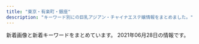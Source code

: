 ```yaml
---
title: "東京・有楽町・銀座"
description: "キーワード別にの巨乳アジアン・チャイナエステ嬢情報をまとめました。"
---
```


新着画像と新着キーワードをまとめています。
2021年06月28日の情報です。

<DmmAffiliateIns />
<KeywordTable
  shops={
    [
    {
        "name": "COCOSIA",
        "img_links": [
            "http://cocosia-massage.work/sp/img/cam2.jpg",
            "http://cocosia-massage.work/sp/img/p-3.jpg",
            "http://cocosia-massage.work/sp/img/acc.jpg",
            "http://cocosia-massage.work/sp/img/qr.jpg",
            "http://cocosia-massage.work/img/fla-2.jpg",
            "http://cocosia-massage.work/sp/img/st6.jpg",
            "http://cocosia-massage.work/sp/img/p-6.jpg",
            "http://cocosia-massage.work/img/xmas.png",
            "http://cocosia-massage.work/sp/img/sys.jpg",
            "http://cocosia-massage.work/img/acc.jpg",
            "http://cocosia-massage.work/img/st1.jpg",
            "http://cocosia-massage.work/img/news.jpg",
            "http://cocosia-massage.work/sp/img/t-r.jpg",
            "http://cocosia-massage.work/sp/img/t-s.jpg",
            "http://cocosia-massage.work/img/newf.jpg",
            "http://cocosia-massage.work/sp/img/st1.jpg",
            "http://cocosia-massage.work/sp/img/cam3.jpg",
            "http://cocosia-massage.work/img/sta2.jpg",
            "http://cocosia-massage.work/sp/img/st5.jpg",
            "http://cocosia-massage.work/img/sta4.jpg",
            "http://cocosia-massage.work/sp/img/cam1.jpg",
            "http://cocosia-massage.work/sp/img/info.jpg",
            "http://cocosia-massage.work/sp/img/cam4.jpg",
            "http://cocosia-massage.work/sp/img/pc.jpg",
            "http://cocosia-massage.work/sp/img/p-4.jpg",
            "http://cocosia-massage.work/img/sta1.jpg",
            "http://cocosia-massage.work/sp/img/rec.jpg",
            "http://cocosia-massage.work/img/fla-1.jpg",
            "http://cocosia-massage.work/img/cncp.jpg",
            "http://cocosia-massage.work/sp/img/botton.jpg",
            "http://cocosia-massage.work/img/st6.jpg",
            "http://cocosia-massage.work/sp/img/t-t2.jpg",
            "http://cocosia-massage.work/img/st3.jpg",
            "http://cocosia-massage.work/sp/img/p-5.jpg",
            "http://cocosia-massage.work/img/st2.jpg",
            "http://cocosia-massage.work/sp/img/st3.jpg",
            "http://cocosia-massage.work/img/st4.jpg",
            "http://cocosia-massage.work/img/sta5.jpg",
            "http://cocosia-massage.work/sp/img/st4.jpg",
            "http://cocosia-massage.work/img/sta3.jpg",
            "http://cocosia-massage.work/img/head2.jpg",
            "http://cocosia-massage.work/img/nos.jpg",
            "http://cocosia-massage.work/img/st5.jpg",
            "http://cocosia-massage.work/img/conc.jpg",
            "http://cocosia-massage.work/img/sta6.jpg",
            "http://cocosia-massage.work/img/r9.jpg",
            "http://cocosia-massage.work/sp/img/t-t.jpg",
            "http://cocosia-massage.work/sp/img/st2.jpg"
        ],
        "keywords": {
            "87": 2,
            "85": 16,
            "88": 5,
            "F": 5,
            "E": 2,
            "C": 22,
            "D": 8
        },
        "station": "\u4eba\u5f62\u753a\u99c5A1\u51fa\u53e3",
        "url": "http://cocosia-massage.work/"
    },
    {
        "keywords": {
            "88": 1,
            "\u30bb\u30af\u30b7\u30fc": 3
        },
        "url": "https://ningyocho-esthe.work/",
        "img_links": [
            "https://ningyocho-esthe.work/images/dream/home/image_01.png",
            "https://ningyocho-esthe.work/images/dream/home/image_02.png",
            "https://ningyocho-esthe.work/images/dream/common/credit_02.png",
            "https://ningyocho-esthe.work/images/dream/common/gallery_09.png",
            "https://ningyocho-esthe.work/images/dream/home/image_03.png",
            "https://ningyocho-esthe.work/images/dream/staff/1.jpg",
            "https://ningyocho-esthe.work/images/dream/staff/2.jpg",
            "https://ningyocho-esthe.work/images/dream/common/credit_01.png",
            "https://ningyocho-esthe.work/images/dream/nvpuai2.jpeg",
            "https://ningyocho-esthe.work/images/dream/common/header_phone_pc.png",
            "https://ningyocho-esthe.work/images/dream/common/side_bnr_02.png",
            "https://ningyocho-esthe.work/images/dream/staff/ni.jpeg",
            "https://ningyocho-esthe.work/images/dream/common/credit_03.png",
            "https://ningyocho-esthe.work/images/dream/common/gallery_03.png",
            "https://ningyocho-esthe.work/images/dream/common/side_bnr_01.png",
            "https://ningyocho-esthe.work/images/dream/staff/\u5929\u4f7f\u591c\u6708.jpeg",
            "https://ningyocho-esthe.work/images/dream/staff/imgapp6.jpg",
            "https://ningyocho-esthe.work/images/dream/staff/13.jpg",
            "https://ningyocho-esthe.work/images/dream/common/header_info.png",
            "https://ningyocho-esthe.work/images/dream/staff/\u30ca\u30ca.jpg",
            "https://ningyocho-esthe.work/images/dream/common/gallery_05.png",
            "https://ningyocho-esthe.work/images/dream/staff/\u3042\u307f.jpg",
            "https://ningyocho-esthe.work/images/dream/common/gallery_07.png",
            "https://ningyocho-esthe.work/images/dream/common/gallery_10.png",
            "https://ningyocho-esthe.work/images/dream/staff/imgapp_3.jpg",
            "https://ningyocho-esthe.work/images/dream/common/gallery_06.png",
            "https://ningyocho-esthe.work/images/dream/staff/imgapp_1.jpg",
            "https://ningyocho-esthe.work/images/dream/home/teaser.png",
            "https://ningyocho-esthe.work/images/dream/common/gallery_01.png",
            "https://ningyocho-esthe.work/images/dream/staff/3.jpg",
            "https://ningyocho-esthe.work/images/dream/common/gallery_08.png",
            "https://ningyocho-esthe.work/images/dream/common/gallery_04.png",
            "https://ningyocho-esthe.work/images/dream/common/gallery_02.png"
        ],
        "station": "\u4eba\u5f62\u753a\u99c5A1\u51fa\u53e3",
        "name": "Dream"
    },
    {
        "url": "https://kayabacho-mensesthe.com/",
        "station": "\u8305\u5834\u753a\u99c52\u756a\u51fa\u53e3",
        "keywords": {
            "E": 2,
            "D": 12,
            "C": 9
        },
        "img_links": [
            "https://kayabacho-mensesthe.com/staff/rin-s1.jpg",
            "https://kayabacho-mensesthe.com/images/main2.jpg",
            "https://kayabacho-mensesthe.com/staff/mitsuki-s1.jpg",
            "https://kayabacho-mensesthe.com/wp/wp-content/uploads/2021/01/yuna.jpg",
            "https://kayabacho-mensesthe.com/icon/yelp.png",
            "https://kayabacho-mensesthe.com/staff/urara-s1.jpg",
            "https://kayabacho-mensesthe.com/wp/wp-content/uploads/2020/11/urara3.jpg",
            "https://kayabacho-mensesthe.com/icon/line.png",
            "https://kayabacho-mensesthe.com/room/room-l3.jpg",
            "https://kayabacho-mensesthe.com/icon/twitter.png",
            "https://kayabacho-mensesthe.com/staff/miyu-s1.jpg",
            "https://kayabacho-mensesthe.com/room/room-l5.jpg",
            "https://kayabacho-mensesthe.com/staff/yuna-s1.jpg",
            "https://kayabacho-mensesthe.com/wp/wp-content/uploads/2019/12/mitsuki.jpg",
            "https://kayabacho-mensesthe.com/icon/facebook.png",
            "https://kayabacho-mensesthe.com/staff/nao-s1.jpg",
            "https://kayabacho-mensesthe.com/images/footer-r.png",
            "https://kayabacho-mensesthe.com/wp/wp-content/uploads/2019/12/misaki.jpg",
            "https://kayabacho-mensesthe.com/wp/wp-content/uploads/2020/03/IMG_1740-225x300.jpg",
            "https://kayabacho-mensesthe.com/wp/wp-content/uploads/2020/02/miyu.jpg",
            "https://kayabacho-mensesthe.com/images/top2.jpg",
            "https://kayabacho-mensesthe.com/room/room-l6.jpg",
            "https://kayabacho-mensesthe.com/images/main3.jpg",
            "https://kayabacho-mensesthe.com/images/flower.png",
            "https://kayabacho-mensesthe.com/link/mens-esthe.png",
            "https://kayabacho-mensesthe.com/images/footer-l.png",
            "https://kayabacho-mensesthe.com/wp/wp-content/uploads/2020/08/ayaka-1.jpg",
            "https://kayabacho-mensesthe.com/images/main1.jpg",
            "https://kayabacho-mensesthe.com/room/room-l8.jpg",
            "https://kayabacho-mensesthe.com/room/room-l2.jpg",
            "https://kayabacho-mensesthe.com/wp/wp-content/uploads/2019/12/IMG_8988.jpg",
            "https://kayabacho-mensesthe.com/images/top3.jpg",
            "https://kayabacho-mensesthe.com/staff/misaki-s1.jpg",
            "https://kayabacho-mensesthe.com/wp/wp-content/uploads/2019/11/mitsuki-e1574244365134.jpg",
            "https://kayabacho-mensesthe.com/images/clear.png",
            "https://kayabacho-mensesthe.com/room/room-l7.jpg",
            "https://kayabacho-mensesthe.com/wp/wp-content/uploads/2021/05/yuki-s-150x150.jpg",
            "https://kayabacho-mensesthe.com/staff/ayaka-s1.jpg",
            "https://kayabacho-mensesthe.com/wp/wp-content/uploads/2021/05/yuki-l.jpg",
            "https://kayabacho-mensesthe.com/wp/wp-content/uploads/2019/09/koko-1.jpg",
            "https://kayabacho-mensesthe.com/images/top1.jpg",
            "https://kayabacho-mensesthe.com/wp/wp-content/uploads/2019/12/emi.jpg",
            "https://kayabacho-mensesthe.com/wp/wp-content/uploads/2020/08/ayaka-1-200x300.jpg",
            "https://kayabacho-mensesthe.com/room/room-l1.jpg",
            "https://kayabacho-mensesthe.com/room/room-l4.jpg",
            "https://kayabacho-mensesthe.com/wp/wp-content/uploads/2020/10/aki-s1-150x150.jpg",
            "https://kayabacho-mensesthe.com/images/main4.jpg",
            "https://kayabacho-mensesthe.com/images/mensesthe.jpg",
            "https://kayabacho-mensesthe.com/staff/emi-s1.jpg",
            "https://kayabacho-mensesthe.com/staff/yuki-s.jpg"
        ],
        "name": "Spa Ananda"
    },
    {
        "url": "http://s-este.net/",
        "keywords": {},
        "name": "\u30e9\u30d5\u30a3\u30fc\u30eb",
        "img_links": [],
        "station": "\u65b0\u65e5\u672c\u6a4b\u99c55\u756a\u51fa\u53e3"
    },
    {
        "url": "http://arm-heal.com/",
        "station": "\u516b\u4e01\u5800\u99c5A5\u53e3",
        "keywords": {
            "C": 9
        },
        "img_links": [
            "http://arm-heal.com/staff/mimi/01.jpg",
            "http://arm-heal.com/pic/head.jpg",
            "http://arm-heal.com/pic/topimg4.png",
            "http://arm-heal.com/pic/topimg5.png",
            "http://arm-heal.com/pic/topimg1.png",
            "http://arm-heal.com/staff/yuki/01.jpg",
            "http://arm-heal.com/img/ttl_mobile.png",
            "http://arm-heal.com/img/ttl_rec.png",
            "http://arm-heal.com/pic/topimg3.png",
            "http://arm-heal.com/img/ttl_staff.jpg",
            "http://arm-heal.com/staff/miki/01.jpg",
            "http://arm-heal.com/i/files/homeimg.jpg",
            "http://arm-heal.com/img/corona.png",
            "http://arm-heal.com/staff/yuuyuu/01.jpg",
            "http://arm-heal.com/staff/kiki/01.jpg",
            "http://arm-heal.com/staff/ai/01.jpg",
            "http://arm-heal.com/pic/topimg2.png",
            "http://arm-heal.com/staff/aya/01.jpg",
            "http://arm-heal.com/img/att.png"
        ],
        "name": "\u7d05\u8449"
    },
    {
        "img_links": [
            "http://www.kayabatyo-massage.work/images/recruit/point_07.png",
            "http://www.kayabatyo-massage.work/images/mainvisual_02_s.jpg",
            "http://www.kayabatyo-massage.work/images/mainvisual_01_s.jpg",
            "http://www.kayabatyo-massage.work/staff/nanami.jpg",
            "http://www.kayabatyo-massage.work/images/recruit/point_05.png",
            "http://www.kayabatyo-massage.work/images/sw_home.png",
            "http://www.kayabatyo-massage.work/images/icon_ranking_03.png",
            "http://www.kayabatyo-massage.work/staff/hinata.jpg",
            "http://www.kayabatyo-massage.work/images/head_therapist.jpg",
            "http://www.kayabatyo-massage.work/images/recruit/nagare_07.png",
            "http://www.kayabatyo-massage.work/images/head_interior.jpg",
            "http://www.kayabatyo-massage.work/images/mainvisual_02.jpg",
            "http://www.kayabatyo-massage.work/images/icon_ranking_02.png",
            "http://www.kayabatyo-massage.work/images/no_image.jpg",
            "http://www.kayabatyo-massage.work/images/mainvisual_01.jpg",
            "http://www.kayabatyo-massage.work/images/recruit/message_03.png",
            "http://www.kayabatyo-massage.work/images/recruit/nagare_01.jpg",
            "http://www.kayabatyo-massage.work/images/recruit/point_08.png",
            "http://www.kayabatyo-massage.work/images/recruit/nagare_06.png",
            "http://www.kayabatyo-massage.work/images/recruit/req_03.jpg",
            "http://www.kayabatyo-massage.work/images/recruit/point_09.png",
            "http://www.kayabatyo-massage.work/images/trigger.jpg",
            "http://www.kayabatyo-massage.work/images/icon_ranking_01.png",
            "http://www.kayabatyo-massage.work/images/sw_tel.png",
            "http://www.kayabatyo-massage.work/images/recruit/point_04.png",
            "http://www.kayabatyo-massage.work/images/icon_new.png",
            "http://www.kayabatyo-massage.work/images/recruit/point_03.png",
            "http://www.kayabatyo-massage.work/images/recruit/nagare_03.jpg",
            "http://www.kayabatyo-massage.work/images/recruit/sp_mainvisual.jpg",
            "http://www.kayabatyo-massage.work/images/recruit/nagare_02.jpg",
            "http://www.kayabatyo-massage.work/images/recruit/nagare_05.png",
            "http://www.kayabatyo-massage.work/images/recruit/point_06.png",
            "http://www.kayabatyo-massage.work/staff/kaoru.jpg"
        ],
        "station": "\u8305\u5834\u753a\u99c511\u756a\u51fa\u53e3",
        "keywords": {},
        "url": "http://www.kayabatyo-massage.work/",
        "name": "Angela"
    },
    {
        "img_links": [
            "http://e-berry.work/img/yoko1.jpg",
            "http://e-berry.work/sp/staff/aya.jpg",
            "http://e-berry.work/images/ac1.jpg",
            "http://e-berry.work/sp/img/nene1.jpg",
            "http://e-berry.work/sp/images/int2.png",
            "http://e-berry.work/sp/images/10.jpg",
            "http://e-berry.work/images/int1.jpg",
            "http://e-berry.work/images/sm.jpg",
            "http://e-berry.work/images/news_t.jpg",
            "http://e-berry.work/img/aya1.jpg",
            "http://e-berry.work/img/moka1.jpg",
            "http://e-berry.work/sp/images/concept.jpg",
            "http://e-berry.work/images/int2.jpg",
            "http://e-berry.work/staff/hikari.jpg",
            "http://e-berry.work/sp/images/interior_t.png",
            "http://e-berry.work/sp/staff/ayumi.jpg",
            "http://e-berry.work/sp/images/sys2.png",
            "http://e-berry.work/staff/natumi.jpg",
            "http://e-berry.work/sp/staff/moka.jpg",
            "http://e-berry.work/sp/staff/nene.jpg",
            "http://e-berry.work/images/sys3.jpg",
            "http://e-berry.work/images/staff_t.jpg",
            "http://e-berry.work/sp/img/aya1.jpg",
            "http://e-berry.work/images/b2.jpg",
            "http://e-berry.work/images/rec2.jpg",
            "http://e-berry.work/images/9.jpg",
            "http://e-berry.work/sp/images/b1.jpg",
            "http://e-berry.work/sp/images/9.jpg",
            "http://e-berry.work/sp/img/natumi1.jpg",
            "http://e-berry.work/sp/staff/rina.jpg",
            "http://e-berry.work/sp/images/topgirl.png",
            "http://e-berry.work/sp/staff/natumi.jpg",
            "http://e-berry.work/staff/aya.jpg",
            "http://e-berry.work/img/nene1.jpg",
            "http://e-berry.work/sp/images/newface.png",
            "http://e-berry.work/sp/images/tel.png",
            "http://e-berry.work/sp/images/b2.jpg",
            "http://e-berry.work/sp/images/staff_t.png",
            "http://e-berry.work/sp/img/rina1.jpg",
            "http://e-berry.work/images/rec1.jpg",
            "http://e-berry.work/images/sys2.jpg",
            "http://e-berry.work/sp/staff/ai.jpg",
            "http://e-berry.work/sp/images/head.jpg",
            "http://e-berry.work/staff/yoko.jpg",
            "http://e-berry.work/sp/images/ac1.jpg",
            "http://e-berry.work/sp/img/ai1.jpg",
            "http://e-berry.work/sp/images/footer.jpg",
            "http://e-berry.work/images/interior_t.jpg",
            "http://e-berry.work/images/concept.jpg",
            "http://e-berry.work/staff/ai.jpg",
            "http://e-berry.work/sp/img/haruka1.jpg",
            "http://e-berry.work/sp/img/hikari1.jpg",
            "http://e-berry.work/staff/moka.jpg",
            "http://e-berry.work/images/tgirl.jpg",
            "http://e-berry.work/img/haruka1.jpg",
            "http://e-berry.work/sp/img/ayumi1.jpg",
            "http://e-berry.work/sp/images/rec1.jpg",
            "http://e-berry.work/sp/staff/hikari.jpg",
            "http://e-berry.work/staff/rina.jpg",
            "http://e-berry.work/sp/images/newsb.png",
            "http://e-berry.work/img/hikari1.jpg",
            "http://e-berry.work/images/10.jpg",
            "http://e-berry.work/images/newface.jpg",
            "http://e-berry.work/img/ayumi1.jpg",
            "http://e-berry.work/sp/images/int1.png",
            "http://e-berry.work/images/newsb.png",
            "http://e-berry.work/img/ai1.jpg",
            "http://e-berry.work/sp/images/rec2.png",
            "http://e-berry.work/staff/nene.jpg",
            "http://e-berry.work/sp/img/moka1.jpg",
            "http://e-berry.work/sp/images/sys3.png",
            "http://e-berry.work/images/head.jpg",
            "http://e-berry.work/staff/ayumi.jpg",
            "http://e-berry.work/staff/haruka.jpg",
            "http://e-berry.work/sp/images/news.png",
            "http://e-berry.work/sp/img/yoko1.jpg",
            "http://e-berry.work/images/b1.jpg",
            "http://e-berry.work/sp/staff/yoko.jpg",
            "http://e-berry.work/img/rina1.jpg",
            "http://e-berry.work/sp/staff/haruka.jpg",
            "http://e-berry.work/images/sys1.jpg",
            "http://e-berry.work/sp/images/sys1.png",
            "http://e-berry.work/img/natumi1.jpg"
        ],
        "name": "\u30a2\u30ed\u30de\u30a2\u30ea\u30a2",
        "station": "\u6c34\u5929\u5bae\u524d\u99c56\u756a\u51fa\u53e3",
        "keywords": {},
        "url": "http://e-berry.work/index.html"
    },
    {
        "name": "Melody Spa -\u30e1\u30ed\u30c7\u30a3 \u30b9\u30d1-",
        "station": "JR\u65b0\u65e5\u672c\u6a4b\u99c56\u756a\u51fa\u53e3",
        "url": "https://melodyspa.tokyo/",
        "img_links": [
            "https://melodyspa.tokyo/images/st/rara2.jpg",
            "https://melodyspa.tokyo/images/st/yuna.jpg",
            "https://melodyspa.tokyo/images/st/st_.jpg",
            "https://melodyspa.tokyo/images/topimage/topimage.jpg",
            "https://melodyspa.tokyo/images/st/yuna1.jpg",
            "https://melodyspa.tokyo/images/st/miho.jpg",
            "https://melodyspa.tokyo/images/st/you.jpg",
            "https://melodyspa.tokyo/images/st/mina2.jpg",
            "https://melodyspa.tokyo/images/st/risa.jpg",
            "https://melodyspa.tokyo/images/st/mina.jpg",
            "https://melodyspa.tokyo/images/st/yui.jpg",
            "https://melodyspa.tokyo/images/st/yuri.jpg",
            "https://melodyspa.tokyo/images/share/pagetop.png",
            "https://melodyspa.tokyo/images/st/yuna2.jpg",
            "https://melodyspa.tokyo/images/st/you2.jpg",
            "https://melodyspa.tokyo/images/st/you3.jpg",
            "https://melodyspa.tokyo/images/st/ringo.jpg"
        ],
        "keywords": {
            "F": 2,
            "86": 4,
            "C": 36
        }
    },
    {
        "url": "http://toukasui.jpn.mn/",
        "keywords": {
            "85": 1,
            "89": 1,
            "F": 1,
            "88": 1,
            "E": 3,
            "87": 3,
            "86": 5,
            "D": 7
        },
        "img_links": [
            "http://toukasui.jpn.mn/photos/sites/49/2021/05/2021052012504273.jpg",
            "http://toukasui.jpn.mn/images/face.jpg",
            "http://toukasui.jpn.mn/images/s_staff.png",
            "http://toukasui.jpn.mn/photos/sites/49/2018/12/2018121411170742.jpg",
            "http://toukasui.jpn.mn/photos/sites/49/2021/04/2021041715313779.jpg",
            "http://toukasui.jpn.mn/photos/sites/49/2019/03/2019030615101559.jpg",
            "http://toukasui.jpn.mn/images/room1.jpg",
            "http://toukasui.jpn.mn/photos/sites/49/2018/11/2018110702420266.jpg",
            "http://toukasui.jpn.mn/images/room2.jpg",
            "http://toukasui.jpn.mn/images/top.jpg",
            "http://toukasui.jpn.mn/photos/sites/49/2020/09/202009151644200.jpg",
            "http://toukasui.jpn.mn/photos/sites/49/2019/11/2019111002374421.jpg",
            "http://toukasui.jpn.mn/photos/sites/49/2019/09/2019091616543823.jpg",
            "http://toukasui.jpn.mn/images/room3.jpg",
            "http://toukasui.jpn.mn/photos/sites/49/2019/02/2019021519245846.jpg",
            "http://toukasui.jpn.mn/images/pick.jpg",
            "http://toukasui.jpn.mn/photos/sites/49/2019/02/2019020710305082.jpg",
            "http://toukasui.jpn.mn/images/mobile.jpg",
            "http://toukasui.jpn.mn/images/room4.jpg",
            "http://toukasui.jpn.mn/images/news.jpg",
            "http://toukasui.jpn.mn/photos/sites/49/2019/08/2019081010463794.jpg"
        ],
        "station": "\u6771\u9280\u5ea7\u99c55\u756a\u51fa\u53e3",
        "name": "\u6843\u82b1\u6c34*\u3068\u3046\u304b\u3059\u3044"
    },
    {
        "station": "\u99ac\u55b0\u6a2a\u5c71\u99c5A2\u51fa\u53e3",
        "img_links": [
            "http://esthe-aroma.com/images/cg08.jpg",
            "http://esthe-aroma.com/images/cg10.jpg",
            "http://esthe-aroma.com/images/end-info.png",
            "http://esthe-aroma.com/images/cg12.jpg",
            "http://esthe-aroma.com/images/cg02.jpg",
            "http://esthe-aroma.com/images/cg11.jpg",
            "http://esthe-aroma.com/images/cg06.jpg",
            "http://esthe-aroma.com/images/icon_top.png",
            "http://esthe-aroma.com/images/photo01.jpg",
            "http://esthe-aroma.com/images/mainImg_sub.jpg",
            "http://esthe-aroma.com/images/icon_staff.png",
            "http://esthe-aroma.com/images/cg13.jpg",
            "http://esthe-aroma.com/images/cg03.jpg",
            "http://esthe-aroma.com/images/cg05.jpg",
            "http://esthe-aroma.com/images/photo02.jpg",
            "http://esthe-aroma.com/images/btn2.png",
            "http://esthe-aroma.com/images/cg04.jpg",
            "http://esthe-aroma.com/images/icon_tel.png",
            "http://esthe-aroma.com/images/photo03.jpg",
            "http://esthe-aroma.com/images/icon_info.png",
            "http://esthe-aroma.com/images/qrc.jpg",
            "http://esthe-aroma.com/images/icon_concept.png",
            "http://esthe-aroma.com/images/cg01.jpg",
            "http://esthe-aroma.com/images/cg09.jpg",
            "http://esthe-aroma.com/images/cg07.jpg"
        ],
        "keywords": {
            "E": 1,
            "86": 13,
            "D": 10,
            "C": 2
        },
        "name": "Miss.9\uff5e\u30df\u30b9.\u30ad\u30e5\u30a6\uff5e",
        "url": "http://esthe-aroma.com/"
    },
    {
        "name": "\u60a0",
        "img_links": [
            "http://koikst.xyz/_src/51067437/wechatimg724.jpg",
            "http://koikst.xyz/_src/20885836/sign.jpg",
            "http://sunflower.jp.net/5.jpg",
            "http://koikst.xyz/_src/20886303/07958eda583eff2b24876adf03c0a434.jpg",
            "http://koikst.xyz/_src/20886007/_k3_6020.jpg",
            "http://koikst.xyz/_src/20886092/therapist-ito.jpg",
            "http://koikst.xyz/_src/20886222/up.png",
            "http://koikst.xyz/_src/20886066/slider2.png",
            "http://koikst.xyz/_src/51067433/wechatimg726.jpg",
            "http://koikst.xyz/_src/20886283/img20170527114635169213.png",
            "http://koikst.xyz/_src/20885828/up.png",
            "http://koikst.xyz/_src/20886211/07958eda583eff2b24876adf03c0a434.jpg",
            "http://koikst.xyz/_src/20886229/_dsf0778_pp.jpg",
            "http://koikst.xyz/_src/20886148/therapist-ito.jpg",
            "http://koikst.xyz/_src/20886062/index_35.png",
            "http://koikst.xyz/_src/20886064/index_37.png",
            "http://koikst.xyz/_src/20886065/index_38.png",
            "http://koikst.xyz/_src/20886111/_dsf0778_pp.jpg",
            "http://koikst.xyz/_src/20886305/therapist-ito.jpg",
            "http://koikst.xyz/_src/20886010/img_3017.jpg",
            "http://koikst.xyz/_src/20886103/up.png",
            "http://koikst.xyz/_src/20886058/sign.png",
            "http://koikst.xyz/_src/20886035/up.png",
            "http://koikst.xyz/_src/20886235/t02200330_0640096013249885015.jpg",
            "http://koikst.xyz/_src/20886122/up.png",
            "http://koikst.xyz/_src/20886008/_k3_6019.jpg",
            "http://koikst.xyz/_src/20886308/t02200330_0640096013249885015.jpg",
            "http://koikst.xyz/_src/20886006/wechatimg36.jpg",
            "http://koikst.xyz/_src/20886310/wechatimg405.jpg",
            "http://sunflower.jp.net/1.jpg",
            "http://koikst.xyz/_src/20886063/index_36.png",
            "http://koikst.xyz/_src/20885809/www.cman.png",
            "http://koikst.xyz/_src/51067440/wechatimg723.jpg",
            "http://koikst.xyz/_src/20886233/906ab10dd05fdcaee1fa99bd6e5779ea.jpg",
            "http://sunflower.jp.net/3.jpg",
            "http://koikst.xyz/_src/20886060/index_33.png",
            "http://koikst.xyz/_src/20886287/9c88380aa0315ec9292225a3223d62d9.jpg",
            "http://koikst.xyz/_src/20886005/wechatimg35.jpg",
            "http://koikst.xyz/_src/20885997/up.png",
            "http://sunflower.jp.net/2.jpg",
            "http://koikst.xyz/_src/20991736/t02200330_0640096013249885015.jpg",
            "http://koikst.xyz/_src/20885811/up.png",
            "http://sunflower.jp.net/6.jpg",
            "http://koikst.xyz/_src/20886061/index_34.png",
            "http://koikst.xyz/_src/21089124/img20180325193504865361.png",
            "http://koikst.xyz/_src/51067435/wechatimg725.jpg",
            "http://koikst.xyz/_src/20886009/img_2917.jpg",
            "http://koikst.xyz/_src/20886300/media-20170919.jpg",
            "http://koikst.xyz/_src/20886059/sign.png",
            "http://koikst.xyz/_src/20885845/up.png",
            "http://koikst.xyz/_src/20886231/_dsf0770_pp.jpg",
            "http://koikst.xyz/_src/20886019/up.png"
        ],
        "url": "http://koikst.xyz/",
        "station": "JR\u6771\u4eac\u99c5\u516b\u91cd\u6d32\u53e3",
        "keywords": {
            "85": 2,
            "89": 3,
            "C": 2,
            "E": 3
        }
    },
    {
        "url": "http://www.comodo.relaxjp.info/",
        "keywords": {
            "88": 1,
            "85": 2,
            "C": 1,
            "90": 1,
            "87": 9,
            "E": 1,
            "D": 10
        },
        "img_links": [
            "http://www.comodo.relaxjp.info/files/003-03.jpg",
            "http://www.comodo.relaxjp.info/files/017-03.jpg",
            "http://www.comodo.relaxjp.info/files/010-02.jpg",
            "http://www.comodo.relaxjp.info/files/010-03.jpg",
            "http://www.comodo.relaxjp.info/images/s_news.jpg",
            "http://www.comodo.relaxjp.info/files/017-02.jpg",
            "http://www.comodo.relaxjp.info/files/015-02.jpg",
            "http://www.comodo.relaxjp.info/files/007.jpg",
            "http://www.comodo.relaxjp.info/files/011-03.jpg",
            "http://www.comodo.relaxjp.info/files/011.jpg",
            "http://www.comodo.relaxjp.info/files/001.jpg",
            "http://www.comodo.relaxjp.info/files/005.jpg",
            "http://www.comodo.relaxjp.info/files/005-02.jpg",
            "http://www.comodo.relaxjp.info/files/012.jpg",
            "http://www.comodo.relaxjp.info/files/017.jpg",
            "http://www.comodo.relaxjp.info/files/016-02.jpg",
            "http://www.comodo.relaxjp.info/files/015.jpg",
            "http://www.comodo.relaxjp.info/files/013-03.jpg",
            "http://www.comodo.relaxjp.info/files/014.jpg",
            "http://www.comodo.relaxjp.info/files/012-03.jpg",
            "http://www.comodo.relaxjp.info/files/005-03.jpg",
            "http://www.comodo.relaxjp.info/files/010.jpg",
            "http://www.comodo.relaxjp.info/files/002-03.jpg",
            "http://www.comodo.relaxjp.info/files/013.jpg",
            "http://www.comodo.relaxjp.info/files/015-03.jpg",
            "http://www.comodo.relaxjp.info/files/011-02.jpg",
            "http://www.comodo.relaxjp.info/files/013-02.jpg",
            "http://www.comodo.relaxjp.info/files/001-03.jpg",
            "http://www.comodo.relaxjp.info/files/016.jpg",
            "http://www.comodo.relaxjp.info/files/012-02.jpg",
            "http://www.comodo.relaxjp.info/images/bj1.jpg",
            "http://www.comodo.relaxjp.info/images/bj3.jpg",
            "http://www.comodo.relaxjp.info/files/014-03.jpg",
            "http://www.comodo.relaxjp.info/files/003-02.jpg",
            "http://www.comodo.relaxjp.info/images/s_staff.jpg",
            "http://www.comodo.relaxjp.info/files/007-03.jpg",
            "http://www.comodo.relaxjp.info/files/014-02.jpg",
            "http://www.comodo.relaxjp.info/files/003.jpg",
            "http://www.comodo.relaxjp.info/images/s_info.jpg",
            "http://www.comodo.relaxjp.info/files/002-02.jpg",
            "http://www.comodo.relaxjp.info/files/002.jpg",
            "http://www.comodo.relaxjp.info/images/s_link.jpg",
            "http://www.comodo.relaxjp.info/files/016-03.jpg",
            "http://www.comodo.relaxjp.info/files/001-02.jpg",
            "http://www.comodo.relaxjp.info/files/007-02.jpg",
            "http://www.comodo.relaxjp.info/images/hua.jpg",
            "http://www.comodo.relaxjp.info/images/top.png"
        ],
        "station": "\u99ac\u55b0\u6a2a\u5c71\u99c5A2\u51fa\u53e3",
        "name": "COMODO -\u30b3\u30e2\u30c9-"
    },
    {
        "name": "\u30eb\u30ca\u30b7\u30e3\u30a4\u30f3",
        "station": "\u5c0f\u4f1d\u99ac\u753a\u99c53\u756a\u51fa\u53e3",
        "img_links": [
            "http://luna-shine.info/uploads/lunashine/images/picup.png",
            "http://luna-shine.info/uploads/lunashine/2019/04/bottom.jpg",
            "http://luna-shine.info/uploads/lunashine/2012/12/topview3.jpg",
            "http://luna-shine.info/uploads/lunashine/2016/12/img_4240.jpg",
            "http://luna-shine.info/uploads/lunashine/2015/03/8dbe4d07b4f1258c30f14b30e60c1466.png",
            "http://luna-shine.info/uploads/lunashine/2015/01/2_e589afe69cac.jpg",
            "http://luna-shine.info/uploads/lunashine/2013/01/room-7.jpg",
            "http://luna-shine.info/uploads/lunashine/2013/01/room-3.jpg",
            "http://luna-shine.info/uploads/lunashine/2015/03/171f728230a16701d87b9e61ba70edf8.png",
            "http://luna-shine.info/uploads/lunashine/2012/12/topview4.jpg",
            "http://luna-shine.info/uploads/lunashine/2013/01/room-11.jpg",
            "http://luna-shine.info/uploads/lunashine/2019/04/tel.jpg",
            "http://luna-shine.info/uploads/lunashine/2018/05/2.jpg",
            "http://luna-shine.info/uploads/lunashine/2013/01/room-5.jpg",
            "http://luna-shine.info/uploads/lunashine/2019/12/e5beaee4bfa1e59bbee78987_20191207154634.jpg",
            "http://luna-shine.info/uploads/lunashine/2017/03/saki.jpg",
            "http://luna-shine.info/uploads/lunashine/2017/04/22221.jpg",
            "http://luna-shine.info/uploads/lunashine/2013/01/room-6.jpg",
            "http://luna-shine.info/uploads/lunashine/images/new_tit.jpg",
            "http://luna-shine.info/uploads/lunashine/2013/10/e381bfe382841_e589afe69cac.jpg",
            "http://luna-shine.info/uploads/lunashine/2019/03/e5beaee4bfa1e59bbee78987_201903141535171.jpg",
            "http://luna-shine.info/uploads/lunashine/2013/10/e38182e38286e381bf3_e589afe69cac.jpg",
            "http://luna-shine.info/uploads/lunashine/2019/04/e5beaee4bfa1e59bbee78987_2019031616274791.jpg",
            "http://luna-shine.info/uploads/lunashine/2013/10/e381bfe38286e3818d-5_e589afe69cac.jpg",
            "http://luna-shine.info/uploads/lunashine/2013/01/room-10.jpg",
            "http://luna-shine.info/uploads/lunashine/2015/12/qqe59bbee7898720151214133747.jpg",
            "http://luna-shine.info/uploads/lunashine/2015/09/1-12041z120344c1_e589afe69cac_e589afe69cac.jpg",
            "http://luna-shine.info/uploads/lunashine/2012/12/topview1.jpg",
            "http://luna-shine.info/uploads/lunashine/2012/12/mailmaka.jpg",
            "http://luna-shine.info/uploads/lunashine/2016/11/31.jpg",
            "http://luna-shine.info/uploads/lunashine/2015/01/11.jpg",
            "http://luna-shine.info/uploads/lunashine/2015/04/1111_e589afe69cac.jpg",
            "http://luna-shine.info/uploads/lunashine/2014/05/naomi1-276x3584.jpg",
            "http://luna-shine.info/uploads/lunashine/2013/01/img_0370_e589afe69cac-276x368.jpg",
            "http://luna-shine.info/uploads/lunashine/2013/01/img_0427_e589afe69cac-276x368.jpg",
            "http://luna-shine.info/uploads/lunashine/2019/05/e5beaee4bfa1e59bbee78987_20190517131309.jpg",
            "http://luna-shine.info/uploads/lunashine/2019/04/e5beaee4bfa1e59bbee78987_201903161627475.jpg",
            "http://luna-shine.info/uploads/lunashine/images/rq03.jpg",
            "http://luna-shine.info/uploads/lunashine/2013/11/e381afe3828be3818b-1000x1333.jpg",
            "http://luna-shine.info/uploads/lunashine/2015/06/image1-266x4001.jpg",
            "http://luna-shine.info/uploads/lunashine/2013/11/e381afe3828be3818befbc92-1000x1333.jpg",
            "http://luna-shine.info/uploads/lunashine/images/new_d.jpg",
            "http://luna-shine.info/uploads/lunashine/2019/07/qqe59bbee78987201504181707251.jpg",
            "http://luna-shine.info/uploads/lunashine/2013/01/room-1.jpg",
            "http://luna-shine.info/uploads/lunashine/2013/01/room-8.jpg",
            "http://luna-shine.info/uploads/lunashine/images/rq01.jpg",
            "http://luna-shine.info/uploads/lunashine/2015/04/1111_e589afe69cac1.jpg",
            "http://luna-shine.info/uploads/lunashine/2012/12/topview0.jpg",
            "http://luna-shine.info/uploads/lunashine/2013/01/qiu-1.jpg",
            "http://luna-shine.info/uploads/lunashine/2014/04/image_e589afe69cac.png",
            "http://luna-shine.info/uploads/lunashine/2014/06/image-15.jpeg",
            "http://luna-shine.info/uploads/lunashine/2019/04/e5beaee4bfa1e59bbee78987_201903161627478.jpg",
            "http://luna-shine.info/uploads/lunashine/2014/06/image-14.jpeg",
            "http://luna-shine.info/uploads/lunashine/2015/03/11111.jpg",
            "http://luna-shine.info/uploads/lunashine/2013/03/img_0522_e589afe69cac-1000x1333.jpg",
            "http://luna-shine.info/uploads/lunashine/2019/05/e5beaee4bfa1e59bbee78987_201905171313091.jpg",
            "http://luna-shine.info/uploads/lunashine/2017/03/saki1.jpg",
            "http://luna-shine.info/uploads/lunashine/2015/01/0.jpg",
            "http://luna-shine.info/uploads/lunashine/2014/05/naomi1-276x3583.jpg",
            "http://luna-shine.info/uploads/lunashine/2020/01/e5beaee4bfa1e59bbee78987_20190517131309.jpg",
            "http://luna-shine.info/uploads/lunashine/2013/10/4_e589afe69cac.jpg",
            "http://luna-shine.info/uploads/lunashine/2012/12/mobile.jpg",
            "http://luna-shine.info/uploads/lunashine/2013/05/p1020464_e589afe69cac.jpg",
            "http://luna-shine.info/uploads/lunashine/2019/04/flash1.jpg",
            "http://luna-shine.info/uploads/lunashine/2013/01/room-9.jpg",
            "http://luna-shine.info/uploads/lunashine/2013/01/room-2.jpg",
            "http://luna-shine.info/uploads/lunashine/2013/10/e381bfe3818d2_e589afe69cac.jpg",
            "http://luna-shine.info/uploads/lunashine/2014/05/22.jpg",
            "http://luna-shine.info/uploads/lunashine/2019/12/e5beaee4bfa1e59bbee78987_201912071546181.jpg",
            "http://luna-shine.info/uploads/lunashine/2019/03/e5beaee4bfa1e59bbee78987_201903161627476.jpg",
            "http://luna-shine.info/uploads/lunashine/2014/06/9c1b42356edc1bb51d040e0a1783fa97.png",
            "http://luna-shine.info/uploads/lunashine/images/no-photo.jpg"
        ],
        "url": "http://luna-shine.info/",
        "keywords": {
            "85": 6,
            "E": 13,
            "C": 12,
            "F": 6,
            "86": 6,
            "\u80f8": 2,
            "D": 30,
            "84": 3,
            "81": 3,
            "82": 3,
            "89": 21,
            "G": 6,
            "88": 21,
            "\u30bb\u30af\u30b7\u30fc": 1,
            "87": 12
        }
    },
    {
        "keywords": {},
        "img_links": [
            "http://yume-sato.blue/uploads//sites/18/2021/05/g3.jpg",
            "http://yume-sato.blue/uploads//sites/18/2020/09/g5.jpg",
            "http://yume-sato.blue/uploads//sites/18/2020/09/g5-150x150.jpg",
            "http://yume-sato.blue/uploads//sites/18/2020/09/top.jpg",
            "http://yume-sato.blue/uploads//sites/18/2020/10/g2.jpg",
            "http://yume-sato.blue/uploads//sites/18/2020/12/gg-150x150.jpg",
            "http://yume-sato.blue/uploads//sites/18/2021/06/g3.jpg",
            "http://yume-sato.blue/uploads//sites/18/2020/12/gg.jpg",
            "http://yume-sato.blue/uploads//sites/18/2020/09/g6.jpg",
            "http://yume-sato.blue/uploads//sites/18/2020/09/top1-1.jpg",
            "http://yume-sato.blue/uploads//sites/18/2021/04/1.jpg",
            "http://yume-sato.blue/uploads//sites/18/2021/05/g3-150x150.jpg",
            "http://yume-sato.blue/uploads//sites/18/2020/09/g4.jpg",
            "http://yume-sato.blue/uploads//sites/18/2020/09/mobile-1.jpg",
            "http://yume-sato.blue/uploads//sites/18/2020/09/g2.jpg",
            "http://yume-sato.blue/uploads//sites/18/2020/09/pick.jpg",
            "http://yume-sato.blue/uploads//sites/18/2020/09/g4-150x150.jpg",
            "http://yume-sato.blue/uploads//sites/18/2020/09/s_staff.png",
            "http://yume-sato.blue/uploads//sites/18/2020/09/news.jpg",
            "http://yume-sato.blue/uploads//sites/18/2020/09/g6-150x150.jpg",
            "http://yume-sato.blue/uploads//sites/18/2020/09/g2-150x150.jpg",
            "http://yume-sato.blue/uploads//sites/18/2021/04/1-225x300.jpg",
            "http://yume-sato.blue/uploads//sites/18/2020/09/g1-150x150.jpg",
            "http://yume-sato.blue/uploads//sites/18/2021/06/g3-150x150.jpg",
            "http://yume-sato.blue/uploads//sites/18/2020/09/g1.jpg"
        ],
        "name": "\u5922\u306e\u90f7",
        "station": "\u4eba\u5f62\u753a\u99c5A6",
        "url": "http://yume-sato.blue/"
    },
    {
        "img_links": [
            "http://yurarika.work/staff/mirai2.jpg",
            "http://yurarika.work/staff/mika.jpg",
            "http://yurarika.work/staff/aya1.jpg",
            "http://yurarika.work/staff/rara1.jpg",
            "http://yurarika.work/staff/rara.jpg",
            "http://yurarika.work/staff/mirai1.jpg",
            "http://yurarika.work/img/all/loader.png",
            "http://yurarika.work/staff/mika1.jpg",
            "http://yurarika.work/staff/mirai.jpg",
            "http://yurarika.work/staff/mika2.jpg",
            "http://yurarika.work/staff/aya2.jpg",
            "http://yurarika.work/staff/aya.jpg",
            "http://yurarika.work/staff/rara2.jpg"
        ],
        "station": "\u6c34\u5929\u5bae\u524d\u99c58\u756a\u51fa\u53e3",
        "name": "\u3086\u3089\u308a\u9999",
        "keywords": {
            "D": 6,
            "C": 14,
            "86": 4,
            "88": 6,
            "85": 10
        },
        "url": "http://yurarika.work/"
    },
    {
        "img_links": [],
        "station": "\u8305\u5834\u753a\u99c510\u756a\u51fa\u53e3",
        "name": "\u6975\u4e0a\u30e1\u30f3\u30ba\u30a2\u30ed\u30de\u65e5\u672c\u6a4b",
        "keywords": {},
        "url": "https://aroma.tyo.cm/"
    },
    {
        "keywords": {
            "D": 10,
            "C": 7,
            "84": 5,
            "82": 1,
            "E": 1,
            "88": 1,
            "86": 7,
            "87": 4
        },
        "name": "PRIME\u30fb\u30d7\u30e9\u30a4\u30e0",
        "img_links": [
            "http://prime-relax.work/sp/img/t-o.jpg",
            "http://prime-relax.work/sp/img/sta8.jpg",
            "http://prime-relax.work/sp/img/sta7.jpg",
            "http://prime-relax.work/sp/img/cam.jpg",
            "http://prime-relax.work/img/link300100.jpg",
            "http://prime-relax.work/img/sta8.jpg",
            "http://prime-relax.work/img/sta12.jpg",
            "http://prime-relax.work/sp/img/tit.jpg",
            "http://prime-relax.work/sp/img/sta4.jpg",
            "http://prime-relax.work/sp/img/sta5.jpg",
            "http://prime-relax.work/img/sta5.jpg",
            "http://prime-relax.work/sp/img/add3.jpg",
            "http://prime-relax.work/sp/img/sta9.jpg",
            "http://prime-relax.work/img/sta4.jpg",
            "http://prime-relax.work/img/link10033.jpg",
            "http://prime-relax.work/img/mo.png",
            "http://prime-relax.work/img/IMG_1709.jpg",
            "http://prime-relax.work/sp/img/info.jpg",
            "http://prime-relax.work/sp/img/botton.jpg",
            "http://prime-relax.work/img/IMG_1699.jpg",
            "http://prime-relax.work/sp/img/add2.jpg",
            "http://prime-relax.work/img/st12.jpg",
            "http://prime-relax.work/img/sta7.jpg",
            "http://prime-relax.work/img/sta11.jpg",
            "http://prime-relax.work/sp/img/sta13.jpg",
            "http://prime-relax.work/img/IMG_1675.jpg",
            "http://prime-relax.work/img/st013.jpg",
            "http://prime-relax.work/sp/img/tel.jpg",
            "http://prime-relax.work/sp/img/pic.jpg",
            "http://prime-relax.work/sp/img/pc.jpg",
            "http://prime-relax.work/img/st11.jpg",
            "http://prime-relax.work/img/eve.jpg",
            "http://prime-relax.work/sp/img/sta14.jpg",
            "http://prime-relax.work/img/link20067.jpg",
            "http://prime-relax.work/img/st7.jpg",
            "http://prime-relax.work/sp/img/t-s.jpg",
            "http://prime-relax.work/img/bottom-.png",
            "http://prime-relax.work/img/sys.jpg",
            "http://prime-relax.work/sp/img/time.jpg",
            "http://prime-relax.work/img/link-.jpg",
            "http://prime-relax.work/img/st14.jpg",
            "http://prime-relax.work/img/st9.jpg",
            "http://prime-relax.work/sp/img/t-r.jpg",
            "http://prime-relax.work/img/st8.jpg",
            "http://prime-relax.work/sp/img/t-t.jpg",
            "http://prime-relax.work/sp/img/p-9.jpg",
            "http://prime-relax.work/img/st04.jpg",
            "http://prime-relax.work/img/IMG_1667.jpg",
            "http://prime-relax.work/img/head.jpg",
            "http://prime-relax.work/img/sta14.jpg",
            "http://prime-relax.work/img/st08.jpg",
            "http://prime-relax.work/sp/img/add.jpg",
            "http://prime-relax.work/img/st5.jpg",
            "http://prime-relax.work/sp/img/sys.jpg",
            "http://prime-relax.work/sp/img/p-7.jpg",
            "http://prime-relax.work/img/st4.jpg",
            "http://prime-relax.work/img/bottom.png",
            "http://prime-relax.work/sp/img/sta12.jpg",
            "http://prime-relax.work/img/st014.jpg",
            "http://prime-relax.work/img/sta9.jpg",
            "http://prime-relax.work/sp/img/t-a.jpg",
            "http://prime-relax.work/img/st13.jpg",
            "http://prime-relax.work/sp/img/p-8.jpg",
            "http://prime-relax.work/sp/img/sta11.jpg",
            "http://prime-relax.work/img/body-.jpg",
            "http://prime-relax.work/img/sta13.jpg",
            "http://prime-relax.work/img/st07.jpg"
        ],
        "station": "\u99ac\u55b0\u753a\u99c51\u756a\u51fa\u53e3",
        "url": "http://prime-relax.work/"
    },
    {
        "name": "\u685c\uff5e\u3055\u304f\u3089\uff5e",
        "img_links": [
            "http://sakura.relaxnabi.com/css/staff/staff18.jpg",
            "http://sakura.relaxnabi.com/css/tel03.png",
            "http://sakura.relaxnabi.com/css/staff/staff002.jpg",
            "http://sakura.relaxnabi.com/css/nav/nav-005.png",
            "http://sakura.relaxnabi.com/css/staff/staff001.jpg",
            "http://sakura.relaxnabi.com/css/staff/staff004.jpg",
            "http://sakura.relaxnabi.com/css/topleft02.png",
            "http://sakura.relaxnabi.com/css/nav/nav-002.png",
            "http://sakura.relaxnabi.com/css/nav/nav-003.png",
            "http://sakura.relaxnabi.com/css/staff/staff005.jpg",
            "http://sakura.relaxnabi.com/css/nav/nav-001.png",
            "http://sakura.relaxnabi.com/css/nav/nav-006.png",
            "http://sakura.relaxnabi.com/css/staff/staff003.jpg",
            "http://sakura.relaxnabi.com/css/topright02.jpg",
            "http://sakura.relaxnabi.com/css/topleft01.png",
            "http://sakura.relaxnabi.com/css/nav/nav-004.png",
            "http://sakura.relaxnabi.com/css/cam00001.png"
        ],
        "url": "http://sakura.relaxnabi.com/",
        "station": "\u8305\u5834\u753a\u99c51\u756a\u51fa\u53e3",
        "keywords": {
            "D": 5,
            "C": 3,
            "89": 4,
            "87": 2
        }
    },
    {
        "img_links": [
            "http://sweet-massage.work/sp/img/s4.jpg",
            "http://sweet-massage.work/img/mobile-1.png",
            "http://sweet-massage.work/img/s2.jpg",
            "http://sweet-massage.work/sp/img/st03.jpg",
            "http://sweet-massage.work/sp/img/st02.jpg",
            "http://sweet-massage.work/img/st5.jpg",
            "http://sweet-massage.work/sp/img/tel.jpg",
            "http://sweet-massage.work/sp/img/t-t.jpg",
            "http://sweet-massage.work/img/st04.jpg",
            "http://sweet-massage.work/img/st1.jpg",
            "http://sweet-massage.work/sp/img/st01.jpg",
            "http://sweet-massage.work/sp/img/add.jpg",
            "http://sweet-massage.work/sp/img/tit.jpg",
            "http://sweet-massage.work/sp/img/s5.jpg",
            "http://sweet-massage.work/img/st4.jpg",
            "http://sweet-massage.work/img/foot-body.jpg",
            "http://sweet-massage.work/sp/img/st4.jpg",
            "http://sweet-massage.work/img/s8.jpg",
            "http://sweet-massage.work/sp/img/st05.jpg",
            "http://sweet-massage.work/sp/img/s8.jpg",
            "http://sweet-massage.work/img/st3.jpg",
            "http://sweet-massage.work/sp/img/st8.jpg",
            "http://sweet-massage.work/img/st08.jpg",
            "http://sweet-massage.work/sp/img/time.jpg",
            "http://sweet-massage.work/img/st02.jpg",
            "http://sweet-massage.work/sp/img/st5.jpg",
            "http://sweet-massage.work/sp/img/st08.jpg",
            "http://sweet-massage.work/sp/img/pic.jpg",
            "http://sweet-massage.work/sp/img/t-a.jpg",
            "http://sweet-massage.work/img/sta1.jpg",
            "http://sweet-massage.work/sp/img/st04.jpg",
            "http://sweet-massage.work/sp/img/st005.jpg",
            "http://sweet-massage.work/img/s5.jpg",
            "http://sweet-massage.work/img/st005.jpg",
            "http://sweet-massage.work/sp/img/st1.jpg",
            "http://sweet-massage.work/sp/img/t-s.jpg",
            "http://sweet-massage.work/sp/img/info.jpg",
            "http://sweet-massage.work/img/st03.jpg",
            "http://sweet-massage.work/img/s1.jpg",
            "http://sweet-massage.work/sp/img/add2.jpg",
            "http://sweet-massage.work/img/sta5.jpg",
            "http://sweet-massage.work/img/st2.jpg",
            "http://sweet-massage.work/img/sta3.jpg",
            "http://sweet-massage.work/img/st05.jpg",
            "http://sweet-massage.work/sp/img/pc.jpg",
            "http://sweet-massage.work/sp/img/st3.jpg",
            "http://sweet-massage.work/img/st8.jpg",
            "http://sweet-massage.work/img/sta4.jpg",
            "http://sweet-massage.work/sp/img/t-o.jpg",
            "http://sweet-massage.work/img/m1.png",
            "http://sweet-massage.work/sp/img/botton.jpg",
            "http://sweet-massage.work/img/s4.jpg",
            "http://sweet-massage.work/img/sta2.jpg",
            "http://sweet-massage.work/sp/img/s3.jpg",
            "http://sweet-massage.work/img/st01.jpg",
            "http://sweet-massage.work/sp/img/st2.jpg",
            "http://sweet-massage.work/sp/img/sys.jpg",
            "http://sweet-massage.work/img/s3.jpg",
            "http://sweet-massage.work/img/sta8.jpg",
            "http://sweet-massage.work/sp/img/t-r.jpg"
        ],
        "name": "Sweet",
        "keywords": {
            "85": 6,
            "D": 6,
            "86": 6,
            "89": 3,
            "E": 6,
            "C": 6,
            "88": 3
        },
        "url": "http://sweet-massage.work/",
        "station": "\u8305\u5834\u753a\u99c53\u756a\u51fa\u53e3"
    },
    {
        "img_links": [
            "http://xn--vckg5a5c7c8c1czd.in.net/images/an_1_02.jpg",
            "http://xn--vckg5a5c7c8c1czd.in.net/images/an_1_06.jpg",
            "http://xn--vckg5a5c7c8c1czd.in.net/images/staff_images/top_small_2.jpg",
            "http://xn--vckg5a5c7c8c1czd.in.net/images/slider/slide3s.jpg",
            "http://xn--vckg5a5c7c8c1czd.in.net/images/staff_images/cg1.jpg",
            "http://xn--vckg5a5c7c8c1czd.in.net/images/an_1_07.jpg",
            "http://xn--vckg5a5c7c8c1czd.in.net/images/no.png",
            "http://xn--vckg5a5c7c8c1czd.in.net/images/an_2_04.jpg",
            "http://xn--vckg5a5c7c8c1czd.in.net/images/staff_images/cg16.jpg",
            "http://xn--vckg5a5c7c8c1czd.in.net/images/staff_images/top_small_16.jpg",
            "http://xn--vckg5a5c7c8c1czd.in.net/images/staff_images/top_small_14.jpg",
            "http://xn--vckg5a5c7c8c1czd.in.net/images/QRcode.jpg",
            "http://xn--vckg5a5c7c8c1czd.in.net/images/slider/slide2.jpg",
            "http://xn--vckg5a5c7c8c1czd.in.net/images/staff_images/cg5.jpg",
            "http://xn--vckg5a5c7c8c1czd.in.net/images/an_1_03.jpg",
            "http://xn--vckg5a5c7c8c1czd.in.net/images/staff_images/cg2.jpg",
            "http://xn--vckg5a5c7c8c1czd.in.net/images/index_01.jpg",
            "http://xn--vckg5a5c7c8c1czd.in.net/images/slider/slide3.jpg",
            "http://xn--vckg5a5c7c8c1czd.in.net/images/staff_images/cg14.jpg",
            "http://xn--vckg5a5c7c8c1czd.in.net/images/staff_images/top_small_5.jpg",
            "http://xn--vckg5a5c7c8c1czd.in.net/images/slider/slide1.jpg",
            "http://xn--vckg5a5c7c8c1czd.in.net/images/staff_images/top_small_1.jpg",
            "http://xn--vckg5a5c7c8c1czd.in.net/images/an_2_06.jpg",
            "http://xn--vckg5a5c7c8c1czd.in.net/images/an_2_05.jpg",
            "http://xn--vckg5a5c7c8c1czd.in.net/images/an_2_03.jpg",
            "http://xn--vckg5a5c7c8c1czd.in.net/images/slider/slide2s.jpg",
            "http://xn--vckg5a5c7c8c1czd.in.net/images/an_2_07.jpg",
            "http://xn--vckg5a5c7c8c1czd.in.net/images/staff_images/cg17.jpg",
            "http://xn--vckg5a5c7c8c1czd.in.net/images/an_2_02.jpg",
            "http://xn--vckg5a5c7c8c1czd.in.net/images/an_1_04.jpg",
            "http://xn--vckg5a5c7c8c1czd.in.net/images/slider/slide1s.jpg",
            "http://xn--vckg5a5c7c8c1czd.in.net/images/staff_images/top_small_17.jpg"
        ],
        "url": "http://xn--vckg5a5c7c8c1czd.in.net/",
        "keywords": {
            "86": 24,
            "D": 20,
            "E": 4
        },
        "name": "\u7652\u3057\u306e\u6d77",
        "station": "\u65b0\u5bcc\u753a\u99c5"
    },
    {
        "name": "IRIS\u9280\u5ea7",
        "url": "https://angel-love.tyo.cm/",
        "keywords": {
            "87": 6,
            "86": 6,
            "D": 24,
            "E": 6,
            "83": 6,
            "85": 12
        },
        "img_links": [
            "https://angel-love.tyo.cm/photos/sites/27/2021/06/2021061603040833.jpg",
            "https://angel-love.tyo.cm/images/room2.jpg",
            "https://angel-love.tyo.cm/images/room3.jpg",
            "https://angel-love.tyo.cm/images/s_news.jpg",
            "https://angel-love.tyo.cm/images/top.jpg",
            "https://angel-love.tyo.cm/photos/sites/27/2021/06/2021061603031939.jpg",
            "https://angel-love.tyo.cm/images/news_bj1.jpg",
            "https://angel-love.tyo.cm/images/mobile.jpg",
            "https://angel-love.tyo.cm/photos/sites/27/2021/06/2021061603025566.jpg",
            "https://angel-love.tyo.cm/images/s_staff.png",
            "https://angel-love.tyo.cm/images/room1.jpg",
            "https://angel-love.tyo.cm/photos/sites/27/2021/06/2021061603034274.jpg",
            "https://angel-love.tyo.cm/images/room4.jpg",
            "https://angel-love.tyo.cm/images/s3.jpg",
            "https://angel-love.tyo.cm/images/s1.jpg",
            "https://angel-love.tyo.cm/photos/sites/27/2021/06/2021061603044938.jpg",
            "https://angel-love.tyo.cm/images/info.jpg",
            "https://angel-love.tyo.cm/images/news_bj3.jpg"
        ],
        "station": "\u9280\u5ea7\u99c5A5\u51fa\u53e3"
    },
    {
        "keywords": {
            "89": 1,
            "E": 1,
            "87": 1,
            "D": 4,
            "C": 1
        },
        "img_links": [
            "https://est-tiara.info/images/gallery/r3.jpg",
            "https://est-tiara.info/staffPhoto/b20210304100038.jpg",
            "https://est-tiara.info/images/gallery/r2.jpg",
            "https://est-tiara.info/staffPhoto/s20210304100038.jpg",
            "https://est-tiara.info/images/gallery/r6.jpg",
            "https://est-tiara.info/staffPhoto/b20210304095845.jpg",
            "https://est-tiara.info/staffPhoto/s20210304095623.jpg",
            "https://est-tiara.info/staffPhoto/s20201016083828.jpg",
            "https://est-tiara.info/staffPhoto/b20210304095623.jpg",
            "https://est-tiara.info/images/gallery/r4.jpg",
            "https://est-tiara.info/uploadfiles/Image/campaignEstTiaraInfo.jpg",
            "https://est-tiara.info/staffPhoto/s20210304100121.jpg",
            "https://est-tiara.info/js/sliderLine/slide_prev.png",
            "https://est-tiara.info/js/sliderLine/slide_next.png",
            "https://est-tiara.info/images/gallery/r8.jpg",
            "https://est-tiara.info/images/gallery/r1.jpg",
            "https://est-tiara.info/staffPhoto/s20201016083614.jpg",
            "https://est-tiara.info/images/returnBtn.png",
            "https://est-tiara.info/images/mobile.png",
            "https://est-tiara.info/staffPhoto/s20210304095739.jpg",
            "https://est-tiara.info/images/gallery/r5.jpg",
            "https://est-tiara.info/staffPhoto/b20210304100121.jpg",
            "https://est-tiara.info/staffPhoto/b20201016083614.jpg",
            "https://est-tiara.info/staffPhoto/b20201016083828.jpg",
            "https://est-tiara.info/staffPhoto/s20210304095845.jpg",
            "https://est-tiara.info/staffPhoto/b20210304095739.jpg",
            "https://est-tiara.info/images/gallery/r7.jpg"
        ],
        "url": "https://est-tiara.info/",
        "name": "Tiara-\u30c6\u30a4\u30a2\u30e9-",
        "station": "\u6771\u9280\u5ea7\u99c5A7\u51fa\u53e3"
    },
    {
        "keywords": {
            "85": 2,
            "87": 4,
            "86": 16
        },
        "img_links": [
            "http://missyou-esthe.com/img/tt1.jpg",
            "http://missyou-esthe.com/img/cg11.jpg",
            "http://missyou-esthe.com/img/cg03.jpg",
            "http://missyou-esthe.com/img/tt18.jpg",
            "http://missyou-esthe.com/img/tt19.jpg",
            "http://missyou-esthe.com/img/t3.jpg",
            "http://missyou-esthe.com/img/tt15.jpg",
            "http://missyou-esthe.com/img/t2.jpg",
            "http://missyou-esthe.com/img/cg04.jpg",
            "http://missyou-esthe.com/img/tt17.jpg",
            "http://missyou-esthe.com/img/cg13.jpg",
            "http://missyou-esthe.com/img/cg09.jpg",
            "http://missyou-esthe.com/img/cg091.jpg",
            "http://missyou-esthe.com/img/cg05.jpg",
            "http://missyou-esthe.com/img/cg07.jpg",
            "http://missyou-esthe.com/img/tt4.jpg",
            "http://missyou-esthe.com/img/cg10.jpg",
            "http://missyou-esthe.com/img/cg08.jpg",
            "http://missyou-esthe.com/img/tt14.jpg",
            "http://missyou-esthe.com/img/cg02.jpg",
            "http://missyou-esthe.com/img/tt12.jpg",
            "http://missyou-esthe.com/img/tt16.jpg",
            "http://missyou-esthe.com/img/cg01.jpg",
            "http://missyou-esthe.com/img/f.jpg",
            "http://missyou-esthe.com/img/lin.jpg",
            "http://missyou-esthe.com/img/mr1.jpg",
            "http://missyou-esthe.com/img/tt2.jpg",
            "http://missyou-esthe.com/img/cg14.jpg",
            "http://missyou-esthe.com/img/tt11.jpg",
            "http://missyou-esthe.com/img/tt21.jpg",
            "http://missyou-esthe.com/img/f1.jpg",
            "http://missyou-esthe.com/img/tt20.jpg",
            "http://missyou-esthe.com/img/eve.jpg",
            "http://missyou-esthe.com/img/t1.jpg",
            "http://missyou-esthe.com/img/no.png",
            "http://missyou-esthe.com/img/cg06.jpg",
            "http://missyou-esthe.com/img/tt13.jpg"
        ],
        "name": "Lotus\uff5e\u30ed\u30fc\u30bf\u30b9\uff5e",
        "station": "\u65b0\u5bcc\u753a\u99c53\u756a\u51fa\u53e3",
        "url": "http://missyou-esthe.com/"
    },
    {
        "keywords": {
            "87": 24,
            "92": 12,
            "C": 48,
            "90": 48,
            "E": 24,
            "85": 24,
            "83": 48,
            "D": 24
        },
        "station": "\u5c0f\u4f1d\u99ac\u753a\u99c51\u756a\u51fa\u53e3",
        "img_links": [
            "http://lucky.geo.jp/2/uploadimg/1574764277.jpg",
            "http://lucky.geo.jp/2/uploadimg/1619245065.jpeg",
            "http://lucky.geo.jp/vis_theptframe.png",
            "http://lucky.geo.jp/2/uploadimg/1596225793.jpg",
            "http://lucky.geo.jp/2/uploadimg/1610000464.jpeg",
            "http://lucky.geo.jp/2/uploadimg/1610946975.jpeg",
            "http://lucky.geo.jp/2/uploadimg/1597029716.jpg",
            "https://LUCKY.pwchp.com/images/vis_theptframe.png",
            "http://lucky.geo.jp/2/uploadimg/1565558725.jpg",
            "http://lucky.geo.jp/int1.png",
            "http://lucky.geo.jp/2/uploadimg/1613285139.jpeg",
            "http://lucky.geo.jp/2/uploadimg/1589888939.jpg",
            "http://lucky.geo.jp/dozdLZQPkhPUwC2.png",
            "http://lucky.geo.jp/2/uploadimg/1593756798.jpg",
            "http://lucky.geo.jp/2/uploadimg/1615487001.jpeg",
            "http://lucky.geo.jp/2/uploadimg/1593756884.jpg"
        ],
        "url": "http://lucky.geo.jp/",
        "name": "LUCKY \uff5e\u30e9\u30c3\u30ad\u30fc\uff5e"
    },
    {
        "url": "http://kaitekido.eei.jp/",
        "keywords": {},
        "station": "\u516b\u4e01\u5800\u99c5B2\u51fa\u53e3",
        "img_links": [
            "https://b.hatena.ne.jp/images/v4/public/add/hatenabookmark_android.png",
            "http://b.hatena.ne.jp/images/v4/public/add/hatenabookmark_ios7.png",
            "https://www.hatena.ne.jp/images/wwwridge/ng@2x.png",
            "https://www.hatena.ne.jp/images/wwwridge/help@2x.png",
            "http://asian.mensesthe.tokyo/wp-content/uploads/2016/01/7CzXuAWe.jpg",
            "https://b.st-hatena.com/images/entry-button/button-only@2x.png",
            "http://b.hatena.ne.jp/images/v4/public/add/hatenabookmark_android.png",
            "http://\u30a2\u30b8\u30a2\u30f3\u30a8\u30b9\u30c6.biz/images/88-31.jpg",
            "https://b.hatena.ne.jp/images/v4/public/add/hatenabookmark_ios7.png",
            "https://www.hatena.ne.jp/images/wwwridge/ok@2x.png",
            "http://momipara.jp/img/link/momi88.jpg"
        ],
        "name": "\u5feb\u9069\u5802"
    },
    {
        "name": "\u3072\u3068\u3081\u307c\u308c",
        "url": "http://www.hitomebore.esjp.info/",
        "station": "\u65b0\u5bcc\u753a\u99c53\u756a\u51fa\u53e3",
        "keywords": {
            "87": 6,
            "88": 3,
            "85": 6,
            "C": 6,
            "86": 18,
            "D": 27
        },
        "img_links": [
            "http://www.hitomebore.esjp.info/files/015.jpg",
            "http://www.hitomebore.esjp.info/images/m4.jpg",
            "http://www.hitomebore.esjp.info/images/m2.jpg",
            "http://www.hitomebore.esjp.info/files/013.jpg",
            "http://www.hitomebore.esjp.info/files/008.jpg",
            "http://www.hitomebore.esjp.info/images/btn2.png",
            "http://www.hitomebore.esjp.info/images/m1.jpg",
            "http://www.hitomebore.esjp.info/images/m3.jpg",
            "http://www.hitomebore.esjp.info/files/014.jpg",
            "http://www.hitomebore.esjp.info/images/mainImg2.jpg",
            "http://www.hitomebore.esjp.info/files/007.jpg",
            "http://www.hitomebore.esjp.info/files/009.jpg",
            "http://www.hitomebore.esjp.info/files/002.jpg",
            "http://www.hitomebore.esjp.info/files/012.jpg",
            "http://www.hitomebore.esjp.info/files/016.jpg",
            "http://www.hitomebore.esjp.info/images/mainImg_sub.jpg",
            "http://www.hitomebore.esjp.info/files/011.jpg",
            "http://www.hitomebore.esjp.info/files/010.jpg"
        ]
    }
]
}
/>
<DmmAffiliateScript />
